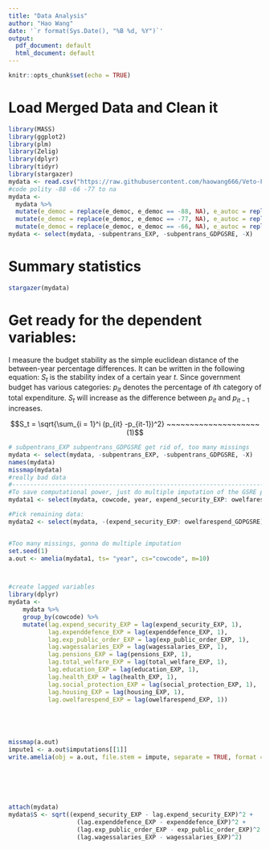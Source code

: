 ```yaml
---
title: "Data Analysis"
author: "Hao Wang"
date: '`r format(Sys.Date(), "%B %d, %Y")`'
output:
  pdf_document: default
  html_document: default
---
```


```r
knitr::opts_chunk$set(echo = TRUE)
```

# Load Merged Data and Clean it

```r
library(MASS)
library(ggplot2)
library(plm)
library(Zelig)
library(dplyr)
library(tidyr)
library(stargazer)
mydata <- read.csv("https://raw.githubusercontent.com/haowang666/Veto-Fiscal/master/vdem-merge.csv?token=AX7YEY61G5zquz7jnDfL0Sl5k-3Bw8upks5Y9BGxwA%3D%3D")
#code polity -88 -66 -77 to na
mydata <-
  mydata %>%
  mutate(e_democ = replace(e_democ, e_democ == -88, NA), e_autoc = replace(e_autoc, e_autoc == -88, NA)) %>%
  mutate(e_democ = replace(e_democ, e_democ == -77, NA), e_autoc = replace(e_autoc, e_autoc == -77, NA)) %>%
  mutate(e_democ = replace(e_democ, e_democ == -66, NA), e_autoc = replace(e_autoc, e_autoc == -66, NA)) 
mydata <- select(mydata, -subpentrans_EXP, -subpentrans_GDPGSRE, -X)
```

# Summary statistics

```r
stargazer(mydata)
```



# Get ready for the dependent variables:

I measure the budget stability as the simple euclidean distance of the between-year percentage differences. It can be written in the following equation: $S_t$ is the stability index of a certain year $t$. Since government budget has various categories: $p_{it}$ denotes the percentage of $i$th category of total expenditure. $S_t$ will increase as the difference between $p_{it}$ and $p_{it-1}$ increases. 

$$S_t = \sqrt{\sum_{i = 1}^i (p_{it} -p_{it-1})^2} ~~~~~~~~~~~~~~~~~~~~ (1)$$ 



```r
# subpentrans_EXP subpentrans_GDPGSRE get rid of, too many missings
mydata <- select(mydata, -subpentrans_EXP, -subpentrans_GDPGSRE, -X)
names(mydata)
missmap(mydata)
#really bad data
#----------------------------------------------------------------------------
#To save computational power, just do multiple imputation of the GSRE part
mydata1 <- select(mydata, cowcode, year, expend_security_EXP: owelfarespend_GDPGSRE)

#Pick remaining data:
mydata2 <- select(mydata, -(expend_security_EXP: owelfarespend_GDPGSRE))


#Too many missings, gonna do multiple imputation
set.seed(1)
a.out <- amelia(mydata1, ts= "year", cs="cowcode", m=10)



#create lagged variables
library(dplyr)
mydata <- 
    mydata %>%
    group_by(cowcode) %>%
    mutate(lag.expend_security_EXP = lag(expend_security_EXP, 1), 
           lag.expenddefence_EXP = lag(expenddefence_EXP, 1),
           lag.exp_public_order_EXP = lag(exp_public_order_EXP, 1), 
           lag.wagessalaries_EXP = lag(wagessalaries_EXP, 1), 
           lag.pensions_EXP = lag(pensions_EXP, 1), 
           lag.total_welfare_EXP = lag(total_welfare_EXP, 1), 
           lag.education_EXP = lag(education_EXP, 1), 
           lag.health_EXP = lag(health_EXP, 1),
           lag.social_protection_EXP = lag(social_protection_EXP, 1),
           lag.housing_EXP = lag(housing_EXP, 1), 
           lag.owelfarespend_EXP = lag(owelfarespend_EXP, 1))





missmap(a.out)
impute1 <- a.out$imputations[[1]]
write.amelia(obj = a.out, file.stem = impute, separate = TRUE, format = "csv")






attach(mydata)
mydata$S <- sqrt((expend_security_EXP - lag.expend_security_EXP)^2 +
                   (lag.expenddefence_EXP - expenddefence_EXP)^2 +
                   (lag.exp_public_order_EXP - exp_public_order_EXP)^2 +
                   (lag.wagessalaries_EXP - wagessalaries_EXP)^2)






```

